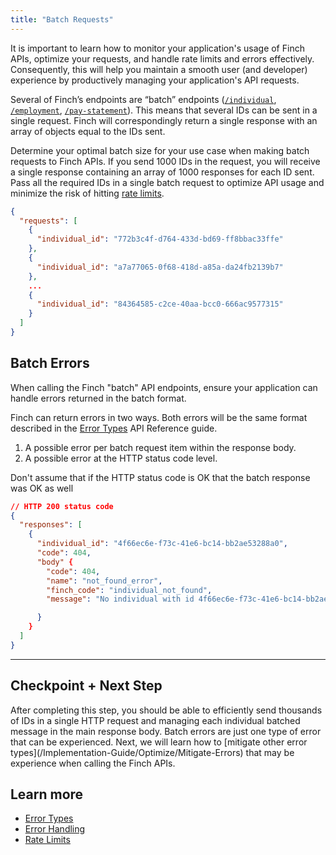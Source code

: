 ```yaml
---
title: "Batch Requests"
---
```


It is important to learn how to monitor your application's usage of Finch APIs, optimize your requests, and handle rate limits and errors effectively. Consequently, this will help you maintain a smooth user (and developer) experience by productively managing your application's API requests.

Several of Finch’s endpoints are “batch” endpoints ([`/individual`](https://developer.tryfinch.com/docs/reference/9d6c83b09e205-individual), [`/employment`](https://developer.tryfinch.com/docs/reference/1ba5cdec4c979-employment), [`/pay-statement`](https://developer.tryfinch.com/docs/reference/d5fd02c41e83a-pay-statement)). This means that several IDs can be sent in a single request. Finch will correspondingly return a single response with an array of objects equal to the IDs sent.

Determine your optimal batch size for your use case when making batch requests to Finch APIs. If you send 1000 IDs in the request, you will receive a single response containing an array of 1000 responses for each ID sent. Pass all the required IDs in a single batch request to optimize API usage and minimize the risk of hitting [rate limits](https://developer.tryfinch.com/docs/reference/64f780582a5a2-rate-limits).

```json
{
  "requests": [
    {
      "individual_id": "772b3c4f-d764-433d-bd69-ff8bbac33ffe"
    },
    {
      "individual_id": "a7a77065-0f68-418d-a85a-da24fb2139b7"
    },
    ...
    {
      "individual_id": "84364585-c2ce-40aa-bcc0-666ac9577315"
    }
  ]
}
```

## Batch Errors 

When calling the Finch "batch" API endpoints, ensure your application can handle errors returned in the batch format.

Finch can return errors in two ways. Both errors will be the same format described in the [Error Types](https://developer.tryfinch.com/docs/reference/1f80003f67f0d-error-types) API Reference guide.

1. A possible error per batch request item within the response body.
1. A possible error at the HTTP status code level.

Don't assume that if the HTTP status code is OK that the batch response was OK as well

```json
// HTTP 200 status code
{
  "responses": [
    {
      "individual_id": "4f66ec6e-f73c-41e6-bc14-bb2ae53288a0",
      "code": 404,
      "body" {
        "code": 404,
        "name": "not_found_error",
        "finch_code": "individual_not_found",
        "message": "No individual with id 4f66ec6e-f73c-41e6-bc14-bb2ae53288a0 found"

      }
    }
  ]
}
```

---

## Checkpoint + Next Step
<Check>
 After completing this step, you should be able to efficiently send thousands of IDs in a single HTTP request and managing each individual batched message in the main response body. Batch errors are just one type of error that can be experienced. Next, we will learn how to [mitigate other error types](/Implementation-Guide/Optimize/Mitigate-Errors) that may be experience when calling the Finch APIs.
</Check>

## Learn more
- [Error Types](https://developer.tryfinch.com/docs/reference/1f80003f67f0d-error-types)
- [Error Handling](https://developer.tryfinch.com/docs/reference/7e03b7d6dec4a-error-handling)
- [Rate Limits](https://developer.tryfinch.com/docs/reference/64f780582a5a2-rate-limits)
